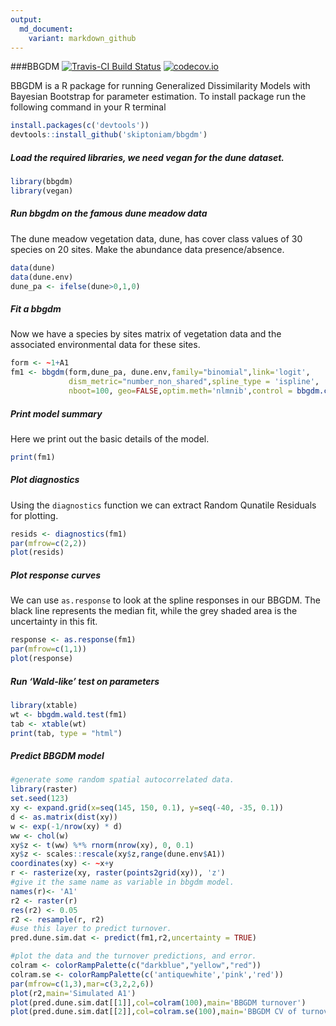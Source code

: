 ```yaml
---
output:
  md_document:
    variant: markdown_github
---
```


###BBGDM
[![Travis-CI Build Status](https://travis-ci.org/skiptoniam/bbgdm.svg?branch=master)](https://travis-ci.org/skiptoniam/bbgdm)
[![codecov.io](https://codecov.io/github/skiptoniam/bbgdm/coverage.svg?branch=master)](https://codecov.io/github/skiptoniam/bbgdm?branch=master)


BBGDM is a R package for running Generalized Dissimilarity Models with Bayesian Bootstrap for parameter estimation. To install package run the following command in your R terminal
```r
install.packages(c('devtools'))
devtools::install_github('skiptoniam/bbgdm')
```

##### Load the required libraries, we need vegan for the dune dataset.
```r
library(bbgdm)
library(vegan)
```

##### Run bbgdm on the famous dune meadow data
The dune meadow vegetation data, dune, has cover class values of 30 species on 20 sites.
Make the abundance data presence/absence.
```r
data(dune)
data(dune.env)
dune_pa <- ifelse(dune>0,1,0)
```

##### Fit a bbgdm
Now we have a species by sites matrix of vegetation data and the associated environmental data for these sites.
```r
form <- ~1+A1
fm1 <- bbgdm(form,dune_pa, dune.env,family="binomial",link='logit',
             dism_metric="number_non_shared",spline_type = 'ispline',
             nboot=100, geo=FALSE,optim.meth='nlmnib',control = bbgdm.control(cores = 8))
```

##### Print model summary
Here we print out the basic details of the model.
```r
print(fm1)
```

##### Plot diagnostics
Using the `diagnostics` function we can extract Random Qunatile Residuals for plotting.
```r
resids <- diagnostics(fm1)
par(mfrow=c(2,2))
plot(resids)
```

##### Plot response curves
We can use `as.response` to look at the spline responses in our BBGDM.
The black line represents the median fit, while the grey shaded area is the uncertainty in this fit. 
```r
response <- as.response(fm1)
par(mfrow=c(1,1))
plot(response)
```

##### Run 'Wald-like' test on parameters
```r
library(xtable)
wt <- bbgdm.wald.test(fm1)
tab <- xtable(wt)
print(tab, type = "html")
```

##### Predict BBGDM model
```r
#generate some random spatial autocorrelated data.
library(raster)
set.seed(123)
xy <- expand.grid(x=seq(145, 150, 0.1), y=seq(-40, -35, 0.1))
d <- as.matrix(dist(xy))
w <- exp(-1/nrow(xy) * d)
ww <- chol(w)
xy$z <- t(ww) %*% rnorm(nrow(xy), 0, 0.1)
xy$z <- scales::rescale(xy$z,range(dune.env$A1))
coordinates(xy) <- ~x+y
r <- rasterize(xy, raster(points2grid(xy)), 'z')
#give it the same name as variable in bbgdm model.
names(r)<- 'A1'
r2 <- raster(r)
res(r2) <- 0.05
r2 <- resample(r, r2)
#use this layer to predict turnover.
pred.dune.sim.dat <- predict(fm1,r2,uncertainty = TRUE)

#plot the data and the turnover predictions, and error.
colram <- colorRampPalette(c("darkblue","yellow","red"))
colram.se <- colorRampPalette(c('antiquewhite','pink','red'))
par(mfrow=c(1,3),mar=c(3,2,2,6))
plot(r2,main='Simulated A1')
plot(pred.dune.sim.dat[[1]],col=colram(100),main='BBGDM turnover')
plot(pred.dune.sim.dat[[2]],col=colram.se(100),main='BBGDM CV of turnover')
```
